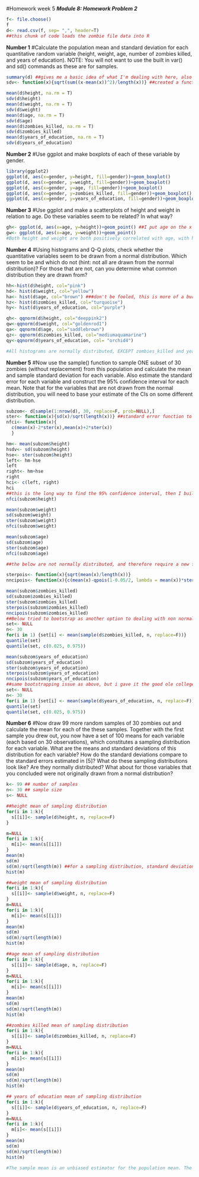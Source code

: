 #Homework week 5
***Module 8: Homework Problem 2***
```r
f<- file.choose()
f
d<- read.csv(f, sep= ",", header=T)
##this chunk of code loads the zombie file data into R
```

**Number 1**
#Calculate the population mean and standard deviation for each quantitative random variable (height, weight, age, number of zombies killed, and years of education). NOTE: You will not want to use the built in var() and sd() commands as these are for samples.

```r
summary(d) ##gives me a basic idea of what I'm dealing with here, also provides way to check mean answers
sdv<- function(x){sqrt(sum((x-mean(x))^2)/length(x))} ##created a function for the standard deviation, could not use var() because it would have divided by the wrong length

mean(d$height, na.rm = T)
sdv(d$height) 
mean(d$weight, na.rm = T)
sdv(d$weight)
mean(d$age, na.rm = T)
sdv(d$age)
mean(d$zombies_killed, na.rm = T)
sdv(d$zombies_killed)
mean(d$years_of_education, na.rm = T)
sdv(d$years_of_education)
```

**Number 2**
#Use ggplot and make boxplots of each of these variable by gender.
```r
library(ggplot2)
ggplot(d, aes(x=gender, y=height, fill=gender))+geom_boxplot()
ggplot(d, aes(x=gender, y=weight, fill=gender))+geom_boxplot()
ggplot(d, aes(x=gender, y=age, fill=gender))+geom_boxplot()
ggplot(d, aes(x=gender, y=zombies_killed, fill=gender))+geom_boxplot()
ggplot(d, aes(x=gender, y=years_of_education, fill=gender))+geom_boxplot()
```

**Number 3**
#Use ggplot and make a scatterplots of height and weight in relation to age. Do these variables seem to be related? In what way?
```r
gh<- ggplot(d, aes(x=age, y=height))+geom_point() ##I put age on the x axis because this makes it easier for me to compare the two different scatterplots
gw<- ggplot(d, aes(x=age, y=weight))+geom_point()
#Both height and weight are both positively correlated with age, with height being more closely correlated with weight varying.  More fat young people than tall young people.
```

**Number 4**
#Using histograms and Q-Q plots, check whether the quantitative variables seem to be drawn from a normal distribution. Which seem to be and which do not (hint: not all are drawn from the normal distribution)? For those that are not, can you determine what common distribution they are drawn from?
```r
hh<-hist(d$height, col="pink")
hd<- hist(d$weight, col="yellow")
ha<- hist(d$age, col="brown") ###don't be fooled, this is more of a burnt adobe color
hz<- hist(d$zombies_killed, col="turquoise")
hy<- hist(d$years_of_education, col="purple")

qh<- qqnorm(d$height, col="deeppink2")
qw<-qqnorm(d$weight, col="goldenrod1")
qa<- qqnorm(d$age, col="saddlebrown")
qz<- qqnorm(d$zombies_killed, col="mediumaquamarine")
qy<-qqnorm(d$years_of_education, col= "orchid4")

#All histograms are normally distributed, EXCEPT zombies_killed and years_of_educations.  These two distributions are left skewed and Poisson distribution because they are discrete random variables.
```

**Number 5**
#Now use the sample() function to sample ONE subset of 30 zombies (without replacement) from this population and calculate the mean and sample standard deviation for each variable. Also estimate the standard error for each variable and construct the 95% confidence interval for each mean. Note that for the variables that are not drawn from the normal distribution, you will need to base your estimate of the CIs on some different distribution.
```r
subzom<- d[sample(1:nrow(d), 30, replace=F, prob=NULL),]
ster<- function(x){sd(x)/sqrt(length(x))} ##standard error function to be used with each variable
nfci<- function(x){
  c(mean(x)-2*ster(x),mean(x)+2*ster(x))
  }

hm<- mean(subzom$height)
hsdv<- sd(subzom$height)
hse<- ster(subzom$height)
left<- hm-hse
left
right<- hm+hse
right
hci<- c(left, right)
hci
##this is the long way to find the 95% confidence interval, then I built the above function
nfci(subzom$height)

mean(subzom$weight)
sd(subzom$weight)
ster(subzom$weight)
nfci(subzom$weight)

mean(subzom$age)
sd(subzom$age)
ster(subzom$age)
nfci(subzom$age)

##the below are not normally distributed, and therefore require a new function to build the 95% confidence interval.  Bootstrapping should calculate the confidence interval by simmulation, meaning it does not presume the underlying distribution of the variable.

sterpois<- function(x){sqrt(mean(x)/length(x))}
nncipois<- function(x){c(mean(x)-qpois(1-0.05/2, lambda = mean(x))*sterpois(x),mean(x)+qpois(1-0.05/2, lambda = mean(x))*sterpois(x))}

mean(subzom$zombies_killed)
sd(subzom$zombies_killed)
ster(subzom$zombies_killed)
sterpois(subzom$zombies_killed)
nncipois(subzom$zombies_killed)
##Below tried to bootstrap as another option to dealing with non normalized data, however I just dont think this worked.  I am still confused about the concept of bootstrapping.
set<- NULL
n<- 30
for(i in 1) {set[i] <- mean(sample(d$zombies_killed, n, replace=F))}
quantile(set)
quantile(set, c(0.025, 0.975))

mean(subzom$years_of_education)
sd(subzom$years_of_education)
ster(subzom$years_of_education)
sterpois(subzom$years_of_education)
nncipois(subzom$years_of_education)
##same bootstrapping issue as above, but i gave it the good ole college try
set<- NULL
n<- 30
for(i in 1) {set[i] <- mean(sample(d$years_of_education, n, replace=F))}
quantile(set)
quantile(set, c(0.025, 0.975))
```

**Number 6**
#Now draw 99 more random samples of 30 zombies out and calculate the mean for each of the these samples. Together with the first sample you drew out, you now have a set of 100 means for each variable (each based on 30 observations), which constitutes a sampling distribution for each variable. What are the means and standard deviations of this distribution for each variable? How do the standard deviations compare to the standard errors estimated in [5]? What do these sampling distributions look like? Are they normally distributed? What about for those variables that you concluded were not originally drawn from a normal distribution?
```r
k<- 99 ## number of samples
n<- 30 ## sample size
s<- NULL

##height mean of sampling distribution
for(i in 1:k){
  s[[i]]<- sample(d$height, n, replace=F)
}

m=NULL
for(i in 1:k){
  m[i]<- mean(s[[i]])
}
mean(m)
sd(m)
sd(m)/sqrt(length(m)) ##for a sampling distribution, standard deviation=standard error.  this is why this equation is used here.
hist(m)

##weight mean of sampling distribution
for(i in 1:k){
  s[[i]]<- sample(d$weight, n, replace=F)
}
m=NULL
for(i in 1:k){
  m[i]<- mean(s[[i]])
}
mean(m)
sd(m)
sd(m)/sqrt(length(m))
hist(m)

##age mean of sampling distribution
for(i in 1:k){
  s[[i]]<- sample(d$age, n, replace=F)
}
m=NULL
for(i in 1:k){
  m[i]<- mean(s[[i]])
}
mean(m)
sd(m)
sd(m)/sqrt(length(m))
hist(m)

##zombies killed mean of sampling distribution
for(i in 1:k){
  s[[i]]<- sample(d$zombies_killed, n, replace=F)
}
m=NULL
for(i in 1:k){
  m[i]<- mean(s[[i]])
}
mean(m)
sd(m)
sd(m)/sqrt(length(m))
hist(m)

## years of education mean of sampling distribution
for(i in 1:k){
  s[[i]]<- sample(d$years_of_education, n, replace=F)
}
m=NULL
for(i in 1:k){
  m[i]<- mean(s[[i]])
}
mean(m)
sd(m)
sd(m)/sqrt(length(m))
hist(m)

#The sample mean is an unbiased estimator for the population mean. The standard deviations of this distribution are different from the standard errors calculated in number 5 by a magnitude of 10.  All of these sampling distributions appear to be normally distributed.  This is different than before in Number 4 because we took out 99 random samples of 30 zombies rather than looking at the complete data set.  This means that the sample becomes normalized.
```
